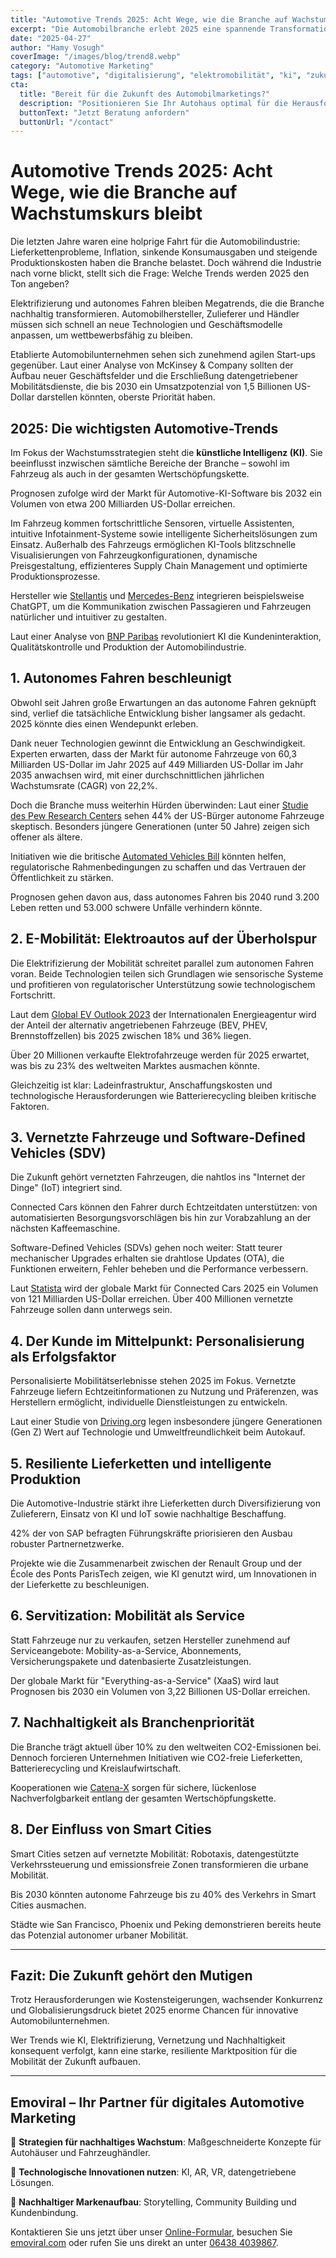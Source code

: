 ```yaml
---
title: "Automotive Trends 2025: Acht Wege, wie die Branche auf Wachstumskurs bleibt"
excerpt: "Die Automobilbranche erlebt 2025 eine spannende Transformation. Entdecken Sie alle Schlüsseltrends, die das Wachstum bestimmen."
date: "2025-04-27"
author: "Hamy Vosugh"
coverImage: "/images/blog/trend8.webp"
category: "Automotive Marketing"
tags: ["automotive", "digitalisierung", "elektromobilität", "ki", "zukunftdermobilität"]
cta:
  title: "Bereit für die Zukunft des Automobilmarketings?"
  description: "Positionieren Sie Ihr Autohaus optimal für die Herausforderungen von morgen – mit innovativen digitalen Strategien."
  buttonText: "Jetzt Beratung anfordern"
  buttonUrl: "/contact"
---
```


# Automotive Trends 2025: Acht Wege, wie die Branche auf Wachstumskurs bleibt

Die letzten Jahre waren eine holprige Fahrt für die Automobilindustrie: Lieferkettenprobleme, Inflation, sinkende Konsumausgaben und steigende Produktionskosten haben die Branche belastet. Doch während die Industrie nach vorne blickt, stellt sich die Frage: Welche Trends werden 2025 den Ton angeben?

Elektrifizierung und autonomes Fahren bleiben Megatrends, die die Branche nachhaltig transformieren. Automobilhersteller, Zulieferer und Händler müssen sich schnell an neue Technologien und Geschäftsmodelle anpassen, um wettbewerbsfähig zu bleiben.

Etablierte Automobilunternehmen sehen sich zunehmend agilen Start-ups gegenüber. Laut einer Analyse von McKinsey & Company sollten der Aufbau neuer Geschäftsfelder und die Erschließung datengetriebener Mobilitätsdienste, die bis 2030 ein Umsatzpotenzial von 1,5 Billionen US-Dollar darstellen könnten, oberste Priorität haben.

## 2025: Die wichtigsten Automotive-Trends

Im Fokus der Wachstumsstrategien steht die **künstliche Intelligenz (KI)**. Sie beeinflusst inzwischen sämtliche Bereiche der Branche – sowohl im Fahrzeug als auch in der gesamten Wertschöpfungskette.

Prognosen zufolge wird der Markt für Automotive-KI-Software bis 2032 ein Volumen von etwa 200 Milliarden US-Dollar erreichen.

Im Fahrzeug kommen fortschrittliche Sensoren, virtuelle Assistenten, intuitive Infotainment-Systeme sowie intelligente Sicherheitslösungen zum Einsatz. Außerhalb des Fahrzeugs ermöglichen KI-Tools blitzschnelle Visualisierungen von Fahrzeugkonfigurationen, dynamische Preisgestaltung, effizienteres Supply Chain Management und optimierte Produktionsprozesse.

Hersteller wie [Stellantis](https://www.stellantis.com) und [Mercedes-Benz](https://www.mercedes-benz.com) integrieren beispielsweise ChatGPT, um die Kommunikation zwischen Passagieren und Fahrzeugen natürlicher und intuitiver zu gestalten.

Laut einer Analyse von [BNP Paribas](https://group.bnpparibas/en/news/how-is-artificial-intelligence-driving-transformation-in-the-automotive-industry) revolutioniert KI die Kundeninteraktion, Qualitätskontrolle und Produktion der Automobilindustrie.

## 1. Autonomes Fahren beschleunigt

Obwohl seit Jahren große Erwartungen an das autonome Fahren geknüpft sind, verlief die tatsächliche Entwicklung bisher langsamer als gedacht. 2025 könnte dies einen Wendepunkt erleben.

Dank neuer Technologien gewinnt die Entwicklung an Geschwindigkeit. Experten erwarten, dass der Markt für autonome Fahrzeuge von 60,3 Milliarden US-Dollar im Jahr 2025 auf 449 Milliarden US-Dollar im Jahr 2035 anwachsen wird, mit einer durchschnittlichen jährlichen Wachstumsrate (CAGR) von 22,2%.

Doch die Branche muss weiterhin Hürden überwinden: Laut einer [Studie des Pew Research Centers](https://www.pewresearch.org/internet/2022/03/17/americans-cautious-about-the-deployment-of-driverless-cars/) sehen 44% der US-Bürger autonome Fahrzeuge skeptisch. Besonders jüngere Generationen (unter 50 Jahre) zeigen sich offener als ältere.

Initiativen wie die britische [Automated Vehicles Bill](https://www.smmt.co.uk/back-automated-vehicles-bill-to-unlock-multi-billion-uk-self-driving-revolution/) könnten helfen, regulatorische Rahmenbedingungen zu schaffen und das Vertrauen der Öffentlichkeit zu stärken.

Prognosen gehen davon aus, dass autonomes Fahren bis 2040 rund 3.200 Leben retten und 53.000 schwere Unfälle verhindern könnte.

## 2. E-Mobilität: Elektroautos auf der Überholspur

Die Elektrifizierung der Mobilität schreitet parallel zum autonomen Fahren voran. Beide Technologien teilen sich Grundlagen wie sensorische Systeme und profitieren von regulatorischer Unterstützung sowie technologischem Fortschritt.

Laut dem [Global EV Outlook 2023](https://www.iea.org/reports/global-ev-outlook-2023/prospects-for-electric-vehicle-deployment) der Internationalen Energieagentur wird der Anteil der alternativ angetriebenen Fahrzeuge (BEV, PHEV, Brennstoffzellen) bis 2025 zwischen 18% und 36% liegen.

Über 20 Millionen verkaufte Elektrofahrzeuge werden für 2025 erwartet, was bis zu 23% des weltweiten Marktes ausmachen könnte.

Gleichzeitig ist klar: Ladeinfrastruktur, Anschaffungskosten und technologische Herausforderungen wie Batterierecycling bleiben kritische Faktoren.

## 3. Vernetzte Fahrzeuge und Software-Defined Vehicles (SDV)

Die Zukunft gehört vernetzten Fahrzeugen, die nahtlos ins "Internet der Dinge" (IoT) integriert sind.

Connected Cars können den Fahrer durch Echtzeitdaten unterstützen: von automatisierten Besorgungsvorschlägen bis hin zur Vorabzahlung an der nächsten Kaffeemaschine.

Software-Defined Vehicles (SDVs) gehen noch weiter: Statt teurer mechanischer Upgrades erhalten sie drahtlose Updates (OTA), die Funktionen erweitern, Fehler beheben und die Performance verbessern.

Laut [Statista](https://www.statista.com/statistics/725025/connected-cars-global-market-size-projection/) wird der globale Markt für Connected Cars 2025 ein Volumen von 121 Milliarden US-Dollar erreichen. Über 400 Millionen vernetzte Fahrzeuge sollen dann unterwegs sein.

## 4. Der Kunde im Mittelpunkt: Personalisierung als Erfolgsfaktor

Personalisierte Mobilitätserlebnisse stehen 2025 im Fokus. Vernetzte Fahrzeuge liefern Echtzeitinformationen zu Nutzung und Präferenzen, was Herstellern ermöglicht, individuelle Dienstleistungen zu entwickeln.

Laut einer Studie von [Driving.org](https://www.driving.org/generation-z-the-new-face-of-car-ownership-buying-young-and-prioritizing-price/) legen insbesondere jüngere Generationen (Gen Z) Wert auf Technologie und Umweltfreundlichkeit beim Autokauf.

## 5. Resiliente Lieferketten und intelligente Produktion

Die Automotive-Industrie stärkt ihre Lieferketten durch Diversifizierung von Zulieferern, Einsatz von KI und IoT sowie nachhaltige Beschaffung.

42% der von SAP befragten Führungskräfte priorisieren den Ausbau robuster Partnernetzwerke.

Projekte wie die Zusammenarbeit zwischen der Renault Group und der École des Ponts ParisTech zeigen, wie KI genutzt wird, um Innovationen in der Lieferkette zu beschleunigen.

## 6. Servitization: Mobilität als Service

Statt Fahrzeuge nur zu verkaufen, setzen Hersteller zunehmend auf Serviceangebote: Mobility-as-a-Service, Abonnements, Versicherungspakete und datenbasierte Zusatzleistungen.

Der globale Markt für "Everything-as-a-Service" (XaaS) wird laut Prognosen bis 2030 ein Volumen von 3,22 Billionen US-Dollar erreichen.

## 7. Nachhaltigkeit als Branchenpriorität

Die Branche trägt aktuell über 10% zu den weltweiten CO2-Emissionen bei. Dennoch forcieren Unternehmen Initiativen wie CO2-freie Lieferketten, Batterierecycling und Kreislaufwirtschaft.

Kooperationen wie [Catena-X](https://catena-x.net) sorgen für sichere, lückenlose Nachverfolgbarkeit entlang der gesamten Wertschöpfungskette.

## 8. Der Einfluss von Smart Cities

Smart Cities setzen auf vernetzte Mobilität: Robotaxis, datengestützte Verkehrssteuerung und emissionsfreie Zonen transformieren die urbane Mobilität.

Bis 2030 könnten autonome Fahrzeuge bis zu 40% des Verkehrs in Smart Cities ausmachen.

Städte wie San Francisco, Phoenix und Peking demonstrieren bereits heute das Potenzial autonomer urbaner Mobilität.

---

## Fazit: Die Zukunft gehört den Mutigen

Trotz Herausforderungen wie Kostensteigerungen, wachsender Konkurrenz und Globalisierungsdruck bietet 2025 enorme Chancen für innovative Automobilunternehmen.

Wer Trends wie KI, Elektrifizierung, Vernetzung und Nachhaltigkeit konsequent verfolgt, kann eine starke, resiliente Marktposition für die Mobilität der Zukunft aufbauen.

---

## Emoviral – Ihr Partner für digitales Automotive Marketing

🚗 **Strategien für nachhaltiges Wachstum**: Maßgeschneiderte Konzepte für Autohäuser und Fahrzeughändler.

🔋 **Technologische Innovationen nutzen**: KI, AR, VR, datengetriebene Lösungen.

🌱 **Nachhaltiger Markenaufbau**: Storytelling, Community Building und Kundenbindung.

Kontaktieren Sie uns jetzt über unser [Online-Formular](/kontakt), besuchen Sie [emoviral.com](https://www.emoviral.com) oder rufen Sie uns direkt an unter [06438 4039867](tel:064384039867).